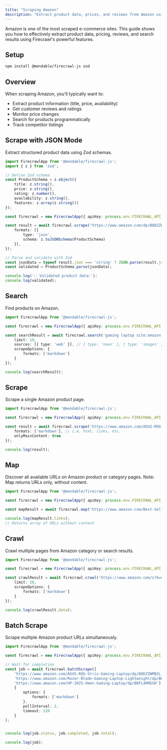 ```yaml
---
title: "Scraping Amazon"
description: "Extract product data, prices, and reviews from Amazon using Firecrawl"
---
```


<Info>
Amazon is one of the most scraped e-commerce sites. This guide shows you how to effectively extract product data, pricing, reviews, and search results using Firecrawl's powerful features.
</Info>

## Setup

```bash
npm install @mendable/firecrawl-js zod
```

## Overview

When scraping Amazon, you'll typically want to:
- Extract product information (title, price, availability)
- Get customer reviews and ratings
- Monitor price changes
- Search for products programmatically
- Track competitor listings

## Scrape with JSON Mode

Extract structured product data using Zod schemas.

```typescript
import FirecrawlApp from '@mendable/firecrawl-js';
import { z } from 'zod';

// Define Zod schema
const ProductSchema = z.object({
    title: z.string(),
    price: z.string(),
    rating: z.number(),
    availability: z.string(),
    features: z.array(z.string())
});

const firecrawl = new FirecrawlApp({ apiKey: process.env.FIRECRAWL_API_KEY });

const result = await firecrawl.scrape('https://www.amazon.com/dp/B0DZZWMB2L', {
    formats: [{
        type: 'json',
        schema: z.toJSONSchema(ProductSchema)
    }],
});

// Parse and validate with Zod
const jsonData = typeof result.json === 'string' ? JSON.parse(result.json) : result.json;
const validated = ProductSchema.parse(jsonData);

console.log('✅ Validated product data:');
console.log(validated);
```

## Search

Find products on Amazon.

```typescript
import FirecrawlApp from '@mendable/firecrawl-js';

const firecrawl = new FirecrawlApp({ apiKey: process.env.FIRECRAWL_API_KEY });

const searchResult = await firecrawl.search('gaming laptop site:amazon.com', {
    limit: 10,
    sources: [{ type: 'web' }], // { type: 'news' }, { type: 'images' }
    scrapeOptions: {
        formats: ['markdown']
    }
});

console.log(searchResult);
```

## Scrape

Scrape a single Amazon product page.

```typescript
import FirecrawlApp from '@mendable/firecrawl-js';

const firecrawl = new FirecrawlApp({ apiKey: process.env.FIRECRAWL_API_KEY });

const result = await firecrawl.scrape('https://www.amazon.com/ASUS-ROG-Strix-Gaming-Laptop/dp/B0DZZWMB2L', {
    formats: ['markdown'], // i.e. html, links, etc.
    onlyMainContent: true
});

console.log(result);
```

## Map

Discover all available URLs on Amazon product or category pages. Note: Map returns URLs only, without content.

```typescript
import FirecrawlApp from '@mendable/firecrawl-js';

const firecrawl = new FirecrawlApp({ apiKey: process.env.FIRECRAWL_API_KEY });

const mapResult = await firecrawl.map('https://www.amazon.com/Best-Sellers-Electronics/zgbs/electronics');

console.log(mapResult.links);
// Returns array of URLs without content
```

## Crawl

Crawl multiple pages from Amazon category or search results.

```typescript
import FirecrawlApp from '@mendable/firecrawl-js';

const firecrawl = new FirecrawlApp({ apiKey: process.env.FIRECRAWL_API_KEY });

const crawlResult = await firecrawl.crawl('https://www.amazon.com/s?k=mechanical+keyboards', {
    limit: 10,
    scrapeOptions: {
        formats: ['markdown']
    }
});

console.log(crawlResult.data);
```

## Batch Scrape

Scrape multiple Amazon product URLs simultaneously.

```typescript
import FirecrawlApp from '@mendable/firecrawl-js';

const firecrawl = new FirecrawlApp({ apiKey: process.env.FIRECRAWL_API_KEY });

// Wait for completion
const job = await firecrawl.batchScrape([
    'https://www.amazon.com/ASUS-ROG-Strix-Gaming-Laptop/dp/B0DZZWMB2L',
    'https://www.amazon.com/Razer-Blade-Gaming-Laptop-Lightweight/dp/B0FP47DNFQ',
    'https://www.amazon.com/HP-2025-Omen-Gaming-Laptop/dp/B0FL4RMGSH'],
    {
        options: {
            formats: ['markdown']
        },
        pollInterval: 2,
        timeout: 120
    }
);


console.log(job.status, job.completed, job.total);

console.log(job);
```